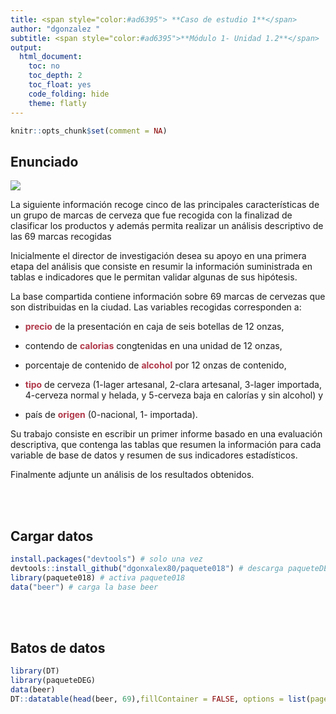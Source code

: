 ```yaml
---
title: <span style="color:#ad6395"> **Caso de estudio 1**</span>  
author: "dgonzalez "
subtitle: <span style="color:#ad6395">**Módulo 1- Unidad 1.2**</span> 
output:
  html_document:
    toc: no
    toc_depth: 2
    toc_float: yes
    code_folding: hide
    theme: flatly
---
```


```r
knitr::opts_chunk$set(comment = NA)

```


## **Enunciado**

![](img/cerveza.png)

La siguiente información recoge cinco de las principales características de un grupo de marcas de cerveza que fue recogida con la finalizad de clasificar los productos y además permita realizar un análisis descriptivo de las 69 marcas recogidas

Inicialmente el director de investigación desea su apoyo en una primera etapa del análisis que consiste en resumir la información suministrada en tablas e indicadores que le permitan validar algunas de sus hipótesis.

La base compartida contiene información sobre 69 marcas de cervezas que son distribuidas en la ciudad. 
Las variables recogidas corresponden a:  

+ <span style="color:#b0394a">**precio**</span>  de la presentación en caja de seis botellas de 12 onzas, 

+ contendo de <span style="color:#b0394a">**calorias**</span>  congtenidas en una unidad de 12 onzas, 

+ porcentaje de contenido de <span style="color:#b0394a">**alcohol**</span>  por 12 onzas de contenido, 

+ <span style="color:#b0394a">**tipo**</span>  de cerveza (1-lager artesanal, 2-clara artesanal, 3-lager importada, 4-cerveza normal y helada, y 5-cerveza baja en calorías y sin alcohol) y 

+ país de <span style="color:#b0394a">**origen**</span>  (0-nacional, 1- importada).

Su trabajo consiste en escribir un primer informe basado en una evaluación descriptiva, que contenga las tablas que resumen la información para cada variable de base de datos y  resumen de sus indicadores estadísticos.

Finalmente adjunte un análisis de los resultados obtenidos.

<br/><br/>

## **Cargar datos** 

```r
install.packages("devtools") # solo una vez
devtools::install_github("dgonxalex80/paquete018") # descarga paqueteDEG
library(paquete018) # activa paquete018
data("beer") # carga la base beer
```

<br/><br/>

## **Batos de datos**
```r
library(DT)
library(paqueteDEG)
data(beer)
DT::datatable(head(beer, 69),fillContainer = FALSE, options = list(pageLength = 8))
```

<br/>





